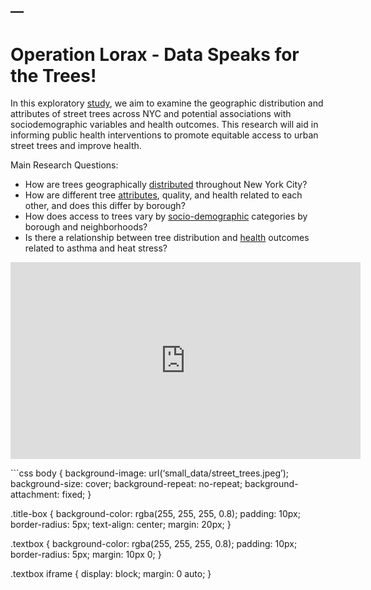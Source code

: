 ---
---
<div class="title-box">
  <h1>Operation Lorax - Data Speaks for the Trees!</h1>
</div>

<div class="textbox">
  <p>In this exploratory <a href="report.html">study</a>, we aim to examine the geographic distribution and attributes of street trees across NYC and potential associations with sociodemographic variables and health outcomes. This research will aid in informing public health interventions to promote equitable access to urban street trees and improve health.</p>

  <p>Main Research Questions:</p>
  <ul>
    <li>How are trees geographically <a href="tree_distribution.html">distributed</a> throughout New York City?</li>
    <li>How are different tree <a href="tree_attributes_comparison.html">attributes</a>, quality, and health related to each other, and does this differ by borough?</li>
    <li>How does access to trees vary by <a href="sociodemographic.html">socio-demographic</a> categories by borough and neighborhoods?</li>
    <li>Is there a relationship between tree distribution and <a href="health.html">health</a> outcomes related to asthma and heat stress?</li>
  </ul>

  <iframe width="560" height="315" src="https://www.youtube.com/embed/KrtAGPUAHD8" frameborder="0" border="0" allow="accelerometer; autoplay; clipboard-write; encrypted-media; gyroscope; picture-in-picture" allowfullscreen></iframe>
</div>

```css
body {
  background-image: url('small_data/street_trees.jpeg');
  background-size: cover; 
  background-repeat: no-repeat;
  background-attachment: fixed; 
}

.title-box {
  background-color: rgba(255, 255, 255, 0.8);
  padding: 10px;
  border-radius: 5px;
  text-align: center;
  margin: 20px;
}

.textbox {
  background-color: rgba(255, 255, 255, 0.8);
  padding: 10px;
  border-radius: 5px;
  margin: 10px 0;
}

.textbox iframe {
  display: block;
  margin: 0 auto;
}